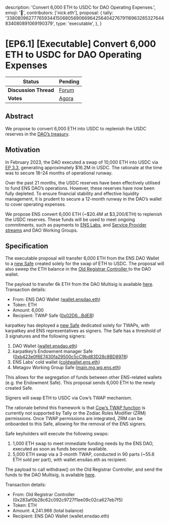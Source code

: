   description: 'Convert 6,000 ETH to USDC for DAO Operating Expenses.',
  emoji: '📖',
  contributors: ['nick.eth'],
  proposal: {
    tally:
      '33808096277765934415068056906696425640427679116963285327644834080891069190379',
    type: 'executable',
  },
}

# [EP6.1] [Executable] Convert 6,000 ETH to USDC for DAO Operating Expenses

| **Status**            | Pending                                                                                                                   |
| --------------------- | ------------------------------------------------------------------------------------------------------------------------- |
| **Discussion Thread** | [Forum](https://discuss.ens.domains/t/ep-6-1-executable-convert-6-000-eth-to-usdc-for-dao-operating-expenses/20138)       |
| **Votes**             | [Agora](https://agora.ensdao.org/proposals/33808096277765934415068056906696425640427679116963285327644834080891069190379) |

## Abstract

We propose to convert 6,000 ETH into USDC to replenish the USDC reserves in the [DAO’s treasury](https://etherscan.io/address/0xfe89cc7abb2c4183683ab71653c4cdc9b02d44b7).

## Motivation

In February 2023, the DAO executed a swap of 10,000 ETH into USDC via [EP 3.3](https://www.tally.xyz/gov/ens/proposal/45461903078948131870051132081249892009497709518413744958551889217805827301425), generating approximately $16.2M in USDC. The rationale at the time was to secure 18–24 months of operational runway.

Over the past 21 months, the USDC reserves have been effectively utilised to fund ENS DAO’s operations. However, these reserves have now been fully depleted. To ensure financial stability and effective liquidity management, it is prudent to secure a 12-month runway in the DAO’s wallet to cover operating expenses.

We propose ENS convert 6,000 ETH (~$20.4M at $3,200/ETH) to replenish the USDC reserves. These funds will be used to meet ongoing commitments, such as payments to [ENS Labs](https://discuss.ens.domains/t/ep-5-22-ensv2-development-funding-request/19762), and [Service Provider streams](https://docs.ens.domains/dao/proposals/5.2) and DAO Working Groups.

## Specification

The executable proposal will transfer 6,000 ETH from the ENS DAO Wallet to a [new Safe](https://etherscan.io/address/0x02D61347e5c6EA5604f3f814C5b5498421cEBdEB) created solely for the swap of ETH to USDC. The proposal will also sweep the ETH balance in the [Old Registrar Controller ](https://debank.com/profile/0x283af0b28c62c092c9727f1ee09c02ca627eb7f5)to the DAO wallet.

The payload to transfer 6k ETH from the DAO Multisig is available [here](https://gist.github.com/JeronimoHoulin/5e4728d36bf5d2b7ee08b9382f61bf78). Transaction details:

- From: ENS DAO Wallet ([wallet.ensdao.eth](https://etherscan.io/address/0xFe89cc7aBB2C4183683ab71653C4cdc9B02D44b7#multichain-portfolio))
- Token: ETH
- Amount: 6,000
- Recipient: TWAP Safe ([0x02D6…BdEB](https://app.safe.global/home?safe=eth:0x02D61347e5c6EA5604f3f814C5b5498421cEBdEB))

karpatkey has deployed a [new Safe](https://app.safe.global/home?safe=eth:0x02D61347e5c6EA5604f3f814C5b5498421cEBdEB) dedicated solely for TWAPs, with karpatkey and ENS representatives as signers. The Safe has a threshold of 3 signatures and the following signers:

1. DAO Wallet ([wallet.ensdao.eth](https://etherscan.io/address/0xfe89cc7abb2c4183683ab71653c4cdc9b02d44b7))
2. karpatkey’s Endowment manager Safe ([0xb423e0f6E7430fa29500c5cC9bd83D28c8BD8978](https://etherscan.io/address/0xb423e0f6E7430fa29500c5cC9bd83D28c8BD8978))
3. ENS Labs’ cold wallet ([coldwallet.ens.eth](https://etherscan.io/address/0x690F0581eCecCf8389c223170778cD9D029606F2))
4. Metagov Working Group Safe ([main.mg.wg.ens.eth](https://etherscan.io/address/0x91c32893216dE3eA0a55ABb9851f581d4503d39b))

This allows for the segregation of funds between other ENS-related wallets (e.g. the Endowment Safe). This proposal sends 6,000 ETH to the newly created Safe.

Signers will swap ETH to USDC via Cow’s TWAP mechanism.

The rationale behind this framework is that [Cow’s TWAP function](https://docs.cow.fi/cow-protocol/reference/contracts/programmatic/twap) is currently not supported by Tally or the Zodiac Roles Modifier (ZRM) permissions. Once TWAP permissions are integrated, ZRM can be onboarded to this Safe, allowing for the removal of the ENS signers.

Safe keyholders will execute the following swaps:

1. 1,000 ETH swap to meet immediate funding needs by the ENS DAO, executed as soon as funds become available.
2. 5,000 ETH swap via a 3-month TWAP, conducted in 90 parts (~55.6 ETH sold per part), with wallet.ensdao.eth as recipient.

The payload to call withdraw() on the Old Registrar Controller, and send the funds to the DAO Multisig, is available [here](https://gist.github.com/JeronimoHoulin/f08e7a5704829df606602e53447569e3).

Transaction details:

- From: Old Registrar Controller (0x283af0b28c62c092c9727f1ee09c02ca627eb7f5)
- Token: ETH
- Amount: 4,241.966 (total balance)
- Recipient: ENS DAO Wallet (wallet.ensdao.eth)
